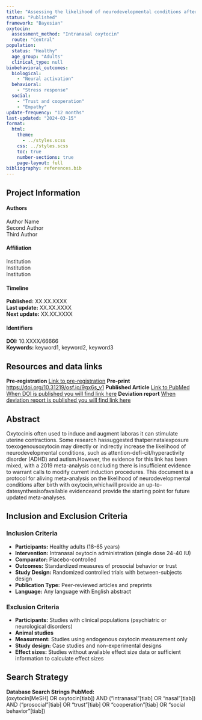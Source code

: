 ```yaml
---
title: "Assessing the likelihood of neurodevelopmental conditions after birth with oxytocin: A living systematic review and meta-analysis protocol"
status: "Published"
framework: "Bayesian"
oxytocin:
  assessment_method: "Intranasal oxytocin"
  route: "Central"
population:
  status: "Healthy"
  age_group: "Adults"
  clinical_type: null
biobehavioral_outcomes:
  biological:
    - "Neural activation"
  behavioral:
    - "Stress response"
  social:
    - "Trust and cooperation"
    - "Empathy"
update-frequency: "12 months"
last-updated: "2024-03-15"
format:
  html:
    theme: 
      - ../styles.scss
    css: ../styles.scss
    toc: true
    number-sections: true
    page-layout: full
bibliography: references.bib
---
```



:::::::: {.callout-note .meta-info-container}
## Project Information

::::::: meta-grid
::: meta-column
#### Authors

Author Name\
Second Author\
Third Author
:::

::: meta-column
#### Affiliation

Institution\
Institution\
Institution
:::

::: meta-column
#### Timeline

**Published:** XX.XX.XXXX\
**Last update:** XX.XX.XXXX\
**Next update:** XX.XX.XXXX
:::

::: meta-column
#### Identifiers

**DOI:** 10.XXXX/66666\
**Keywords:** keyword1, keyword2, keyword3
:::
:::::::
::::::::

::::::: grid
::: {.g-col-3 .resources-panel}
## Resources and data links {.panel-title}

**Pre-registration**
[Link to pre-registration](https://www.cos.io/initiatives/prereg) 
**Pre-print**
[https://doi.org/10.31219/osf.io/9gx6s_v1]({{< meta dois.preprint >}}) 
**Published Article**
[Link to PubMed](https://www.ncbi.nlm.nih.gov/) [When DOI is published you will find link here]({{< meta dois.publication >}})
**Deviation report**
[When deviation report is published you will find link here](#)
:::

::: {.g-col-9 .abstract-section}
## Abstract

Oxytocinis often used to induce and augment laboras it can stimulate uterine contractions. Some research hassuggested thatperinatalexposure toexogenousoxytocin may directly or indirectly increase the likelihood of neurodevelopmental conditions, such as attention-defi-cit/hyperactivity disorder (ADHD) and autism.However, the evidence for this link has been mixed, with a 2019 meta-analysis concluding there is insufficient evidence to warrant calls to modify current induction procedures. This document is a protocol for aliving meta-analysis on the likelihood of neurodevelopmental conditions after birth with oxytocin,whichwill provide an up-to-datesynthesisofavailable evidenceand provide the starting point for future updated meta-analyses.
:::

::: {.g-col-9 .inclusion.exclusion-section}
## Inclusion and Exclusion Criteria

### Inclusion Criteria

-   **Participants:** Healthy adults (18-65 years)
-   **Intervention:** Intranasal oxytocin administration (single dose 24-40 IU)
-   **Comparator:** Placebo-controlled
-   **Outcomes:** Standardized measures of prosocial behavior or trust
-   **Study Design:** Randomized controlled trials with between-subjects design
-   **Publication Type:** Peer-reviewed articles and preprints
-   **Language:** Any language with English abstract

### Exclusion Criteria

-   **Participants:** Studies with clinical populations (psychiatric or neurological disorders)
-   **Animal studies**
-   **Measurment:** Studies using endogenous oxytocin measurement only
-   **Study design:** Case studies and non-experimental designs
-   **Effect sizes:** Studies without available effect size data or sufficient information to calculate effect sizes
:::

::: {.g-col-3 .search-string-box}
## Search Strategy {.panel-title}

**Database Search Strings** **PubMed:**\
(oxytocin\[MeSH\] OR oxytocin\[tiab\]) AND ("intranasal"\[tiab\] OR "nasal"\[tiab\]) AND ("prosocial"\[tiab\] OR "trust"\[tiab\] OR "cooperation"\[tiab\] OR "social behavior"\[tiab\])
:::
:::::::
